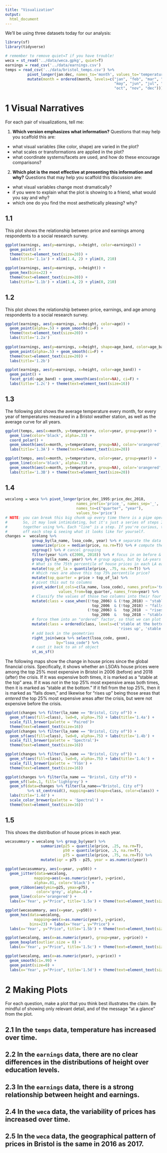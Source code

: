 ```yaml
---
title: "Visualization"
output:
  html_document
---
```


We'll be using three datasets today for our analysis:

```r
library(sf)
library(tidyverse)

# remember to remove quiet=T if you have trouble!
weca = st_read('../data/weca.gpkg', quiet=T)
earnings = read_csv('../data/earnings.csv')
temps = read_csv('../data/bristol_temps.csv') %>% 
          pivot_longer(jan:dec, names_to='month', values_to='temperature') %>%
          mutate(month = ordered(month, levels=c("jan", "feb", "mar", "apr", 
                                                 "may", "jun", "jul", "aug", "sep",
                                                 "oct", "nov", "dec")))
```

# 1 Visual Narratives
For each pair of visualizations, tell me:

1. **Which version emphasizes what information?** Questions that may help you scaffold this are:
  - what visual variables (like color, shape) are varied in the plot? 
  - what scales or transformations are applied in the plot? 
  - what coordinate systems/facets are used, and how do these encourage comparisons?
2. **Which plot is the most effective at presenting this information and why?** Questions that may help you scaffold this discussion are:
  - what visual variables change most dramatically?
  - if you were to explain what the plot is showing to a friend, what would you say and why? 
  - which one do you find the most aesthetically pleasing? why? 

## 1.1

This plot shows the relationship between price and earnings among respondents to a social research survey. 

```r
ggplot(earnings, aes(y=earnings, x=height, color=earnings)) + 
  geom_point() + 
  theme(text=element_text(size=20)) + 
  labs(title='1.1a') + xlim(1.4, 2) + ylim(0, 210)
  
ggplot(earnings, aes(y=earnings, x=height)) + 
  geom_hex(bins=22) + 
  theme(text=element_text(size=20)) + 
  labs(title='1.1b') + xlim(1.4, 2) + ylim(0, 210)
```

## 1.2

This plot shows the relationship between price, earnings, and age among respondents to a social research survey. 

```r
ggplot(earnings, aes(y=earnings, x=height, color=age)) + 
  geom_point(alpha=.5) + geom_smooth(ci=F) +
  theme(text=element_text(size=20)) + 
  labs(title='1.2a')
  
ggplot(earnings, aes(y=earnings, x=height, shape=age_band, color=age_band)) + 
  geom_point(alpha=.5) + geom_smooth(ci=F) +
  theme(text=element_text(size=20)) + 
  labs(title='1.2b')
```
```r
ggplot(earnings, aes(y=earnings, x=height, color=age_band)) + 
  geom_point() + 
  facet_grid(~age_band) + geom_smooth(aes(color=NA), ci=F) + 
  labs(title='1.2c') + theme(text=element_text(size=16))
```

## 1.3

The following plot shows the average temperature every month, for every year of temperatures measured in a Bristol weather station, as well as the average curve for all years. 

```r
ggplot(temps, aes(x=month, y=temperature, color=year, group=year)) + 
  geom_line(color='black', alpha=.33) + 
  coord_polar() + 
  geom_smooth(aes(x=month, y=temperature, group=NA), color='orangered', se=F) + 
  labs(title='1.3A') + theme(text=element_text(size=20))

ggplot(temps, aes(x=month, y=temperature, color=year, group=year)) + 
  geom_line(color='black', alpha=.33) + 
  geom_smooth(aes(x=month, y=temperature, group=NA), color='orangered', se=F) + 
  labs(title='1.3B') + theme(text=element_text(size=20))
```

## 1.4
```r
wecalong = weca %>% pivot_longer(price_dec_1995:price_dec_2018, 
                                names_prefix='price_', names_sep='_', 
                                names_to=c("quarter", "year"),
                                values_to='price')
# NOTE: you can break this big chunk up every time there is a pipe operation, %>%. 
#       So, it may look intimidating, but it's just a series of steps I'm chaining
#       together using %>%. Each "line" is a step. If you're curious, try breaking
#       off each step & seeing what it looks like for yourself. 
changes =  wecalong %>%
            group_by(la_name, lsoa_code, year) %>% # separate the data into unique lsoa-years
            summarize(price = median(price, na.rm=T)) %>% # compute the average for a year
            ungroup() %>% # cancel grouping
            filter(year %in% c(2006, 2018)) %>% # focus in on before & after the GFC
            group_by(la_name, year) %>% # group again, but by LA-years
            # What is the 75th percentile of house prices in each LA each year?
            mutate(top_of_la = quantile(price, .75, na.rm=T)) %>%
            # Which rows are above this top 75% percentile price?
            mutate(top_quarter = price > top_of_la) %>%
            # pivot this out to columns
            pivot_wider(id_cols=c(la_name, lsoa_code), names_prefix='top_',
                        values_from=top_quarter, names_from=year) %>%
            # Classify the values of those two columns into their four combinations
            mutate(class = case_when((!top_2006) & (!top_2018) ~ "stable at the bottom",
                                       top_2006  & (!top_2018) ~ "falls down", 
                                     (!top_2006) &   top_2018  ~ "rises up", 
                                       top_2006  &   top_2018 ~ "stable at the top")) %>%
            # force them into an "ordered" factor, so that we can plot easily
            mutate(class = ordered(class, levels=c('stable at the bottom', 'falls down',
                                                   'rises up', 'stable at the top'))) %>%
            # add back in the geometries
            right_join(weca %>% select(lsoa_code, geom), 
                       by="lsoa_code") %>%
            # cast it back to an sf object
            st_as_sf()
```
The following maps show the change in house prices since the global financial crisis. Specifically, it shows whether an LSOA's house prices were among the top 25% most expensive in Bristol in 2006 (before) and 2018 (after) the crisis. If it was expensive both times, it is marked as a "stable at the top" area.
If it was *not* in the top 25% most expensive areas both times, then it is marked as "stable at the bottom." If it fell from the top 25%, then it is marked as "falls down," and likewise for "rises up" being those areas that *entered* the top 25% most expensive areas after the crisis, but were not expensive before the crisis. 

```r
ggplot(changes %>% filter(la_name == "Bristol, City of")) + 
  geom_sf(aes(fill=class), lwd=0, alpha=.75) + labs(title='1.4a') +
  scale_fill_brewer(palette = 'Paired')+ 
  theme(text=element_text(size=16))
ggplot(changes %>% filter(la_name == "Bristol, City of")) + 
  geom_sf(aes(fill=class), lwd=0, alpha=.75) + labs(title='1.4b') +
  scale_fill_brewer(palette = 'Spectral')+ 
  theme(text=element_text(size=16))

```

```r
ggplot(changes %>% filter(la_name == "Bristol, City of")) + 
  geom_sf(aes(fill=class), lwd=0, alpha=.75) + labs(title='1.4c') +
  scale_fill_brewer(palette = 'YlGn') + 
  theme(text=element_text(size=16))

ggplot(changes %>% filter(la_name == "Bristol, City of")) + 
  geom_sf(lwd=.1, fill='lightgrey') +
  geom_sf(data=changes %>% filter(la_name=="Bristol, City of") 
          %>% st_centroid(), mapping=aes(shape=class, color=class)) + 
  labs(title='1.4d') +
  scale_color_brewer(palette = 'Spectral') + 
  theme(text=element_text(size=16)) 
```

## 1.5

This shows the distribution of house prices in each year. 

```r
wecasummary = wecalong %>% group_by(year) %>% 
                summarize(p25 = quantile(price, .25, na.rm=T), 
                          p50 = quantile(price, .5, na.rm=T), 
                          p75 = quantile(price, .75, na.rm=T)) %>%
                mutate(iqr = p75 - p25, year = as.numeric(year))
```

```r
ggplot(wecasummary, aes(x=year, y=p50)) + 
  geom_jitter(data=wecalong, 
             mapping=aes(x=as.numeric(year), y=price), 
             alpha=.01, color='black') + 
  geom_ribbon(aes(ymin=p25, ymax=p75), 
              color='grey', alpha=.4) + 
  geom_line(color='orangered') +
  labs(x='Year', y="Price", title='1.5a') + theme(text=element_text(size=20))

ggplot(wecasummary, aes(x=year, y=p50)) + 
  geom_hex(data=wecalong, 
             mapping=aes(x=as.numeric(year), y=price),
           bins=23) + labs(x='Year', y="Price") +
  labs(x='Year', y="Price", title='1.5b') + theme(text=element_text(size=20))
````

```r
ggplot(wecalong, aes(x=as.numeric(year), group=year, y=price)) + 
  geom_boxplot(outlier.size = 0) +
  labs(x='Year', y="Price", title='1.5c') + theme(text=element_text(size=20))

ggplot(wecalong, aes(x=as.numeric(year), y=price)) + 
  geom_smooth(ci=.99) + 
  geom_point(size=0) +
  labs(x='Year', y="Price", title='1.5d') + theme(text=element_text(size=20))
```

# 2 Making Plots

For each question, make a plot that you think best illustrates the claim. Be mindful of showing only relevant detail, and of the message "at a glance" from the plot. 

## 2.1 In the `temps` data, temperature has increased over time.
## 2.2 In the `earnings` data, there are no clear differences in the distributions of height over  education levels. 
## 2.3 In the `earnings` data, there is a strong relationship between height and earnings.
## 2.4 In the `weca` data, the variability of prices has increased over time. 
## 2.5 In the `weca` data, the geographical pattern of prices in Bristol is the same in 2016 as 2017. 
